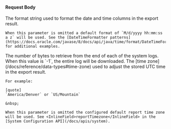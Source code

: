 
#### Request Body

<APIBlock>
  <APIField name="dateTimeSecondsFormat" type="String" optional>
    The format string used to format the date and time columns in the export result.

    When this parameter is omitted a default format of `M/d/yyyy hh:mm:ss a z` will be used. See the [DateTimeFormatter patterns](https://docs.oracle.com/javase/8/docs/api/java/time/format/DateTimeFormatter.html) for additional examples.
  </APIField>
  <APIField name="lastNBytes" type="Long" optional>
    The number of bytes to retrieve from the end of each of the system logs.  When this value is `-1`, the entire log will be downloaded.
  </APIField>
  <APIField name="zoneId" type="String" optional>
    The [time zone](/docs/reference/data-types#time-zone) used to adjust the stored UTC time in the export result.

    For example:

    [quote]
    `America/Denver` or `US/Mountain`

    &nbsp;

    When this parameter is omitted the configured default report time zone will be used. See <InlineField>reportTimezone</InlineField> in the [System Configuration API](/docs/apis/system).
  </APIField>
</APIBlock>

<JSON title="Example Request JSON" src="system-logs/post-request.json" />
